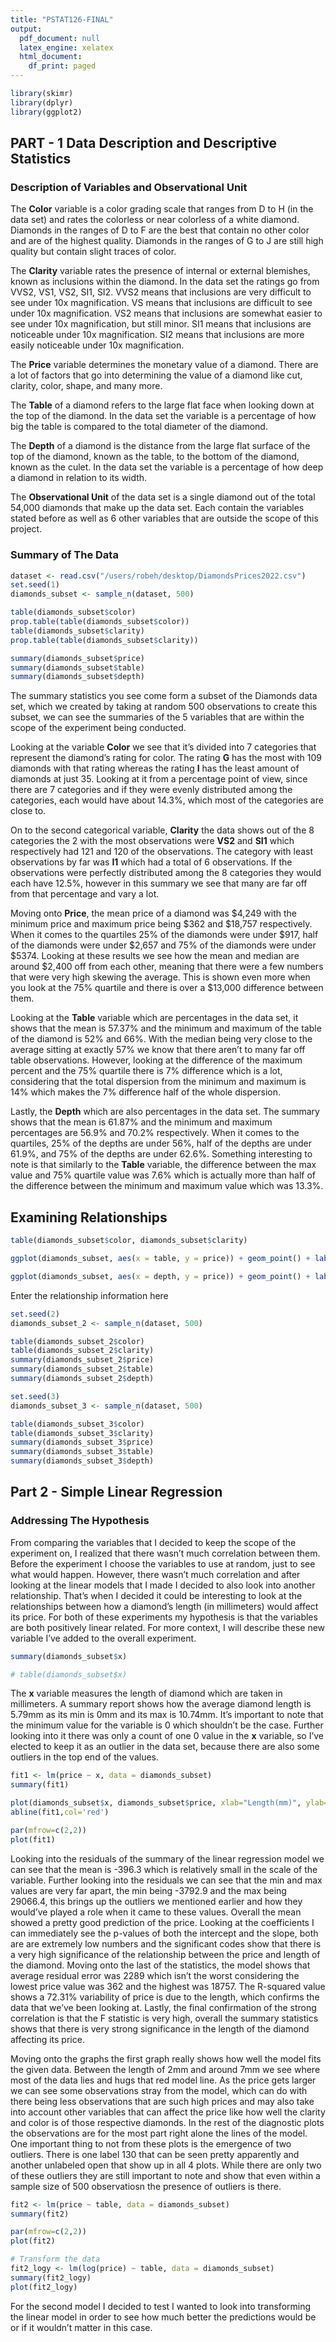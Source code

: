 ```yaml
---
title: "PSTAT126-FINAL"
output:
  pdf_document: null
  latex_engine: xelatex
  html_document:
    df_print: paged
---
```


``` r
library(skimr)
library(dplyr)
library(ggplot2)
```
## PART - 1 Data Description and Descriptive Statistics

### Description of Variables and Observational Unit 

The **Color** variable is a color grading scale that ranges from D to H (in the data set) and rates the colorless or
near colorless of a white diamond. Diamonds in the ranges of D to F are the best that contain no other color and are
of the highest quality. Diamonds in the ranges of G to J are still high quality but contain slight traces of color.

The **Clarity** variable rates the presence of internal or external blemishes, known as inclusions within the
diamond. In the data set the ratings go from VVS2, VS1, VS2, SI1, SI2. VVS2 means that inclusions are very difficult
to see under 10x magnification. VS means that inclusions are difficult to see under 10x magnification. VS2 means
that inclusions are somewhat easier to see under 10x magnification, but still minor. SI1 means that inclusions are
noticeable under 10x magnification. SI2 means that inclusions are more easily noticeable under 10x magnification.

The **Price** variable determines the monetary value of a diamond. There are a lot of factors that go into
determining the value of a diamond like cut, clarity, color, shape, and many more. 

The **Table** of a diamond refers to the large flat face when looking down at the top of the diamond. In the data
set the variable is a percentage of how big the table is compared to the total diameter of the diamond.

The **Depth** of a diamond is the distance from the large flat surface of the top of the diamond, known as the
table, to the bottom of the diamond, known as the culet. In the data set the variable is a percentage of how deep a
diamond in relation to its width. 

The **Observational Unit** of the data set is a single diamond out of the total 54,000 diamonds that make up the data
set. Each contain the variables stated before as well as 6 other variables that are outside the scope of this
project.

### Summary of The Data

``` r
dataset <- read.csv("/users/robeh/desktop/DiamondsPrices2022.csv")
set.seed(1)
diamonds_subset <- sample_n(dataset, 500)

table(diamonds_subset$color)
prop.table(table(diamonds_subset$color))
table(diamonds_subset$clarity)
prop.table(table(diamonds_subset$clarity))

summary(diamonds_subset$price)
summary(diamonds_subset$table)
summary(diamonds_subset$depth)
```

The summary statistics you see come form a subset of the Diamonds data set, which we created by taking at random 500
observations to create this subset, we can see the summaries of the 5 variables that are within the scope of the
experiment being conducted.

Looking at the variable **Color** we see that it's divided into 7 categories that represent the diamond's rating for
color. The rating **G** has the most with 109 diamonds with that rating whereas the rating **I** has the least amount
of diamonds at just 35. Looking at it from a percentage point of view, since there are 7 categories and if they were evenly distributed among the categories, each would have about 14.3%, which most of the categories are close to.

On to the second categorical variable, **Clarity** the data shows out of the 8 categories the 2 with the most
observations were **VS2** and **SI1** which respectively had 121 and 120 of the observations. The category with least 
observations by far was **I1** which had a total of 6 observations. If the observations were perfectly distributed
among the 8 categories they would each have 12.5%, however in this summary we see that many are far off from that 
percentage and vary a lot.

Moving onto **Price**, the mean price of a diamond was \$4,249 with the minimum price and maximum price being \$362 and 
\$18,757 respectively. When it comes to the quartiles 25% of the diamonds were under \$917, half of the diamonds were
under \$2,657 and 75% of the diamonds were under \$5374. Looking at these results we see how the mean and median are
around \$2,400 off from each other, meaning that there were a few numbers that were very high skewing the average. This
is shown even more when you look at the 75% quartile and there is over a \$13,000 difference between them. 

Looking at the **Table** variable which are percentages in the data set, it shows that the mean is 57.37% and the 
minimum and maximum of the table of the diamond is 52% and 66%. With the median being very close to the average sitting
at exactly 57% we know that there aren't to many far off table observations. However, looking at the difference of the 
maximum percent and the 75% quartile there is 7% difference which is a lot, considering that the total dispersion
from the minimum and maximum is 14% which makes the 7% difference half of the whole dispersion. 

Lastly, the **Depth** which are also percentages in the data set. The summary shows that the mean is 61.87% and the 
minimum and maximum percentages are 56.9% and 70.2% respectively. When it comes to the quartiles, 25% of the depths are
under 56%, half of the depths are under 61.9%, and 75% of the depths are under 62.6%. Something interesting to note is that similarly to the **Table** variable, the difference between the max value and 75% quartile value was 7.6% which is
actually more than half of the difference between the minimum and maximum value which was 13.3%. 

## Examining Relationships

``` r
table(diamonds_subset$color, diamonds_subset$clarity)

ggplot(diamonds_subset, aes(x = table, y = price)) + geom_point() + labs(title = "Comparing Price($) and Table(%)", x = "Table(%)", y = "Price($)") 

ggplot(diamonds_subset, aes(x = depth, y = price)) + geom_point() + labs(title = "Comparing Price($) and Depth(%)", x = "Depth(%)", y = "Price($)") 

```

Enter the relationship information here 

``` r
set.seed(2)
diamonds_subset_2 <- sample_n(dataset, 500) 

table(diamonds_subset_2$color)
table(diamonds_subset_2$clarity)
summary(diamonds_subset_2$price)
summary(diamonds_subset_2$table)
summary(diamonds_subset_2$depth)
```

``` r
set.seed(3)
diamonds_subset_3 <- sample_n(dataset, 500)

table(diamonds_subset_3$color)
table(diamonds_subset_3$clarity)
summary(diamonds_subset_3$price)
summary(diamonds_subset_3$table)
summary(diamonds_subset_3$depth)
```

## Part 2 - Simple Linear Regression

### Addressing The Hypothesis

From comparing the variables that I decided to keep the scope of the experiment on, I realized that there wasn't much 
correlation between them. Before the experiment I choose the variables to use at random, just to see what would happen.
However, there wasn't much correlation and after looking at the linear models that I made I decided to also look into
another relationship. That's when I decided it could be interesting to look at the relationships between how a diamond's
length (in millimeters) would affect its price. For both of these experiments my hypothesis is that the variables are
both positively linear related. For more context, I will describe these new variable I've added to the overall
experiment.

``` r
summary(diamonds_subset$x)

# table(diamonds_subset$x)
```

The **x** variable measures the length of diamond which are taken in millimeters. A summary report shows how the average
diamond length is 5.79mm as its min is 0mm and its max is 10.74mm. It's important to note that the minimum value for
the variable is 0 which shouldn't be the case. Further looking into it there was only a count of one 0 value in
the **x** variable, so I've elected to keep it as an outlier in the data set, because there are also some outliers in
the top end of the values.

```r
fit1 <- lm(price ~ x, data = diamonds_subset)
summary(fit1)

plot(diamonds_subset$x, diamonds_subset$price, xlab="Length(mm)", ylab="Price($)")
abline(fit1,col='red')

par(mfrow=c(2,2))
plot(fit1)
```

Looking into the residuals of the summary of the linear regression model we can see that the mean is -396.3 which is 
relatively small in the scale of the variable. Further looking into the residuals we can see that the min and max values
are very far apart, the min being -3792.9 and the max being 29066.4, this brings up the outliers we mentioned earlier
and how they would've played a role when it came to these values. Overall the mean showed a pretty good prediction of
the price. Looking at the coefficients I can immediately see the p-values of both the intercept and the slope, both are
are extremely low numbers and the significant codes show that there is a very high significance of the relationship
between the price and length of the diamond. Moving onto the last of the statistics, the model shows that average 
residual error was 2289 which isn't the worst considering the lowest price value was 362 and the highest was 18757. The
R-squared value shows a 72.31% variability of price is due to the length, which confirms the data that we've been 
looking at. Lastly, the final confirmation of the strong correlation is that the F statistic is very high, overall the 
summary statistics shows that there is very strong significance in the length of the diamond affecting its price. 

Moving onto the graphs the first graph really shows how well the model fits the given data. Between the length of 2mm
and around 7mm we see where most of the data lies and hugs that red model line. As the price gets larger we can see 
some observations stray from the model, which can do with there being less observations that are such high prices and 
may also take into account other variables that can affect the price like how well the clarity and color is of those 
respective diamonds. In the rest of the diagnostic plots the observations are for the most part right alone the lines
of the model. One important thing to not from these plots is the emergence of two outliers. There is one label 130 that
can be seen pretty apparently and another unlabeled open that show up in all 4 plots. While there are only two of these
outliers they are still important to note and show that even within a sample size of 500 observatiosn the presence of 
outliers is there. 

```r
fit2 <- lm(price ~ table, data = diamonds_subset)
summary(fit2)

par(mfrow=c(2,2))
plot(fit2)

# Transform the data
fit2_logy <- lm(log(price) ~ table, data = diamonds_subset)
summary(fit2_logy)
plot(fit2_logy)
```

For the second model I decided to test I wanted to look into transforming the linear model in order to see how much 
better the predictions would be or if it wouldn't matter in this case. 







